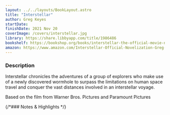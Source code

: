 ```yaml
---
layout: ../../layouts/BookLayout.astro
title: "Interstellar"
author: Greg Keyes
startDate:
finishDate: 2021 Nov 20
coverImage: /covers/interstellar.jpg
library: https://share.libbyapp.com/title/1986486
bookshelf: https://bookshop.org/books/interstellar-the-official-movie-novelization/9781783293698
amazon: https://www.amazon.com/Interstellar-Official-Novelization-Greg-Keyes/dp/1783293691/
---
```


<ReadingTime
  startDate  = {frontmatter.startDate}
  finishDate = {frontmatter.finishDate}
/>

### Description
Interstellar chronicles the adventures of a group of explorers who make use of a newly discovered wormhole to surpass the limitations on human space travel and conquer the vast distances involved in an interstellar voyage.

Based on the film from Warner Bros. Pictures and Paramount Pictures

{/*### Notes & Highlights */}

<Fragment slot="buy">
  <BuyBook
    library   = {frontmatter.library}
    bookshelf = {frontmatter.bookshelf}
    amazon    = {frontmatter.amazon}
  />
</Fragment>
